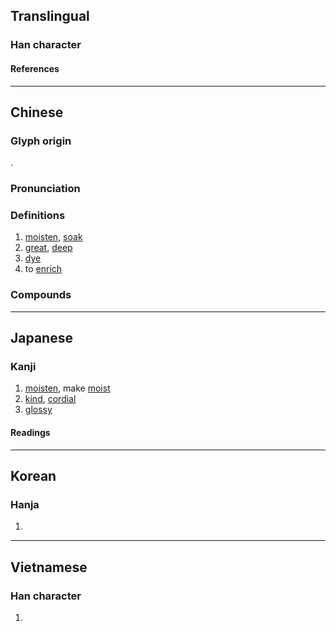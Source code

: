 {{character info/new}}
==Translingual==

===Han character===
{{Han char|rn=85|rad=水|as=09|sn=12|four=37114|canj=ESMG,XXESM|ids=⿰氵屋}}

====References====
{{Han ref|kx=0634.060|dkj=17770|dj=1041.030|hdz=31689.060|uh=6E25}}

----

==Chinese==
{{zh-forms}}

===Glyph origin===
{{Han etym}}
{{Han compound|水|屋|c1=s|c2=p|t1=water|ls=psc}}.

===Pronunciation===
{{zh-pron
|m=wò
|c=ak1
|mn=ak
|mc=y
|oc=y
|ma=
|cat=n,a,v
}}

===Definitions===
{{zh-hanzi}}

# [[moisten]], [[soak]]
# [[great]], [[deep]]
# [[dye]]
# to [[enrich]]

===Compounds===
{{zh-der|優渥|渥然|渥恩|渥汗|渥眄|渥丹|殷渥|渥太華|渥惠|隆渥}}

----

==Japanese==

===Kanji===
{{ja-kanji|grade=|rs=水09}}

# [[moisten]], make [[moist]]
# [[kind]], [[cordial]]
# [[glossy]]

====Readings====
{{ja-readings
|on=あく
|kun=あつ-い
}}

----

==Korean==

===Hanja===
{{ko-hanja|악}}

# {{rfdef|ko|sort=水09}}

----

==Vietnamese==

===Han character===
{{vi-readings|rs=水09|reading=ốc}}

# {{rfdef|vi|sort=水09}}